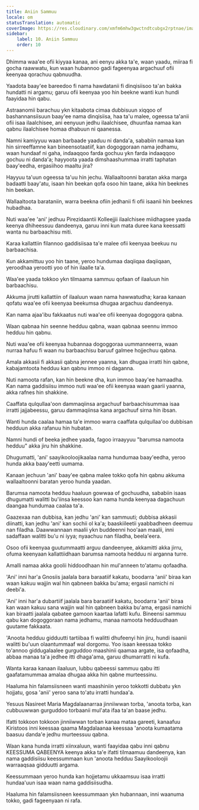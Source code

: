 ```yaml
---
title: Aniin Sammuu
locale: om
statusTranslation: automatic
coverImage: https://res.cloudinary.com/xmfm6mhw3gwctndtcubgx2rptnae/image/upload/v1741354419/small_cover_la_gran_rebelion_28716e29d2.webp
sidebar:
    label: 10. Aniin Sammuu
    order: 10
---
```

Dhimma waa'ee ofii kiyyaa kanaa, ani eenyu akka ta'e, waan yaadu, miiraa fi gocha raawwatu, kun waan hubannoo gadi fageenyaa argachuuf ofii keenyaa qorachuu qabnuudha.

Yaadota baay'ee bareedoo fi nama hawdatanii fi dinqisiisoo ta'an bakka hundatti ni argamu; garuu ofii keenyaa yoo hin beekne wanti kun hundi faayidaa hin qabu.

Astraanomii barachuu ykn kitaabota cimaa dubbisuun xiqqoo of bashannansiisuun baay'ee nama dinqisiisa, haa ta'u malee, ogeessa ta'anii ofii isaa ilaalchisee, ani eenyuun jedhu ilaalchisee, dhuunfaa namaa kan qabnu ilaalchisee homaa dhabuun ni qaanessa.

Namni kamiyyuu waan barbaade yaaduu ni danda'a, sababiin namaa kan hin sirreeffamne kan bineensotaatiif, kan dogoggoraan nama jedhamu, waan hundaaf ni gaha, indaaqqoo farda gochuu ykn farda indaaqqoo gochuu ni danda'a; hayyoota yaada dimshaashummaa irratti taphatan baay'eedha, ergasiihoo maaltu jira?

Hayyuu ta'uun ogeessa ta'uu hin jechu. Wallaaltoonni baratan akka marga badaatti baay'atu, isaan hin beekan qofa osoo hin taane, akka hin beeknes hin beekan.

Wallaaltoota barataniin, warra beekna ofiin jedhanii fi ofii isaanii hin beeknes hubadhaa.

Nuti waa'ee 'ani' jedhuu Pirezidaantii Kolleejjii ilaalchisee miidhagsee yaada keenya dhiheessuu dandeenya, garuu inni kun mata duree kana keessatti wanta nu barbaachisu miti.

Karaa kallattiin filannoo gaddisiisaa ta'e malee ofii keenyaa beekuu nu barbaachisa.

Kun akkamittuu yoo hin taane, yeroo hundumaa daqiiqaa daqiiqaan, yeroodhaa yerootti yoo of hin ilaalle ta'a.

Waa'ee yaada tokkoo ykn tilmaama sammuu qofaan of ilaaluun hin barbaachisu.

Akkuma jirutti kallattiin of ilaaluun waan nama hawwatudha; karaa kanaan qofatu waa'ee ofii keenyaa beekumsa dhugaa argachuu dandeenya.

Kan nama ajaa'ibu fakkaatus nuti waa'ee ofii keenyaa dogoggora qabna.

Waan qabnaa hin seenne hedduu qabna, waan qabnaa seennu immoo hedduu hin qabnu.

Nuti waa'ee ofii keenyaa hubannaa dogoggoraa uummanneerra, waan nurraa hafuu fi waan nu barbaachisu baruuf galmee hojjechuu qabna.

Amala akkasii fi akkasii qabna jennee yaanna, kan dhugaa irratti hin qabne, kabajamtoota hedduu kan qabnu immoo ni daganna.

Nuti namoota rafan, kan hin beekne dha, kun immoo baay'ee hamaadha. Kan nama gaddisiisu immoo nuti waa'ee ofii keenyaa waan gaarii yaanna, akka rafnes hin shakkine.

Caaffata qulqullaa'oon dammaqiinsa argachuuf barbaachisummaa isaa irratti jajjabeessu, garuu dammaqiinsa kana argachuuf sirna hin ibsan.

Wanti hunda caalaa hamaa ta'e immoo warra caaffata qulqullaa'oo dubbisan hedduun akka rafanuu hin hubatan.

Namni hundi of beeka jedhee yaada, fagoo irraayyuu "barumsa namoota hedduu" akka jiru hin shakkine.

Dhugumatti, 'ani' saayikooloojikaalaa nama hundumaa baay'eedha, yeroo hunda akka baay'eetti uumama.

Kanaan jechuun 'ani' baay'ee qabna malee tokko qofa hin qabnu akkuma wallaaltoonni baratan yeroo hunda yaadan.

Barumsa namoota hedduu haaluun gowwaa of gochuudha, sababiin isaas dhugumatti walitti bu'iinsa keessoo kan nama hunda keenyaa dagachuun daangaa hundumaa caalaa ta'a.

Gaazexaa nan dubbisa, kan jedhu 'ani' kan sammuuti; dubbisa akkasii diinatti, kan jedhu 'ani' kan sochii ol ka'a; baaskiileetii yaabbadheen deemuu nan filadha. Daawwannaan maalii ykn buddeenni hoo'aan maalii, inni sadaffaan walitti bu'u ni iyya; nyaachuu nan filadha, beela'eera.

Osoo ofii keenyaa guutummaatti arguu dandeenyee, akkamitti akka jirru, ofuma keenyaan kallattiidhaan barumsa namoota hedduu ni arganna turre.

Amalli namaa akka goolii hiddoodhaan hin mul'anneen to'atamu qofaadha.

'Ani' inni har'a Gnosiis jaalala bara baraatiif kakatu, boodarra 'anii' biraa kan waan kakuu wajjin wal hin qabneen bakka bu'ama; ergasii namichi ni deebi'a.

'Ani' inni har'a dubartiif jaalala bara baraatiif kakatu, boodarra 'anii' biraa kan waan kakuu sana wajjin wal hin qabneen bakka bu'ama, ergasii namichi kan biraatti jaalala qabatee gamoon kaartaa lafatti kufu. Bineensi sammuu qabu kan dogoggoraan nama jedhamu, manaa namoota hedduudhaan guutame fakkaata.

'Anoota hedduu gidduutti tartiibaa fi walitti dhufeenyi hin jiru, hundi isaanii walitti bu'uun olaantummaaf wal dorgomu. Yoo isaan keessaa tokko to'annoo giddugalaalee gurguddoo maashinii qaamaa argate, isa qofaadha, abbaa manaa ta'a jedhee itti dhaga'ama, garuu dhumarratti ni kufa.

Wanta karaa kanaan ilaaluun, lubbu qabeessi sammuu qabu itti gaafatamummaa amalaa dhugaa akka hin qabne murteessinu.

Haaluma hin falamsiisneen wanti maashiniin yeroo tokkotti dubbatu ykn hojjatu, gosa 'anii' yeroo sana to'atu irratti hundaa'a.

Yesuus Nasireet Maria Magdalaanarraa jinniiwwan torba, 'anoota torba, kan cubbuuwwan gurguddoo torbaanii mul'ata ifaa ta'an baase jedhu.

Ifatti tokkoon tokkoon jinniiwwan torban kanaa mataa gareeti, kanaafuu Kiristoos inni keessaa qaama Magdalaanaa keessaa 'anoota kumaatama baasuu danda'e jedhu murteessuu qabna.

Waan kana hunda irratti xiinxaluun, wanti faayidaa qabu inni qabnu KEESSUMA QABEENYA keenya akka ta'e ifatti tilmaamuu dandeenya, kan nama gaddisiisu keessummaan kun 'anoota hedduu Saayikooloojii warraaqsaa gidduutti argama.

Keessummaan yeroo hunda kan hojjetamu ukkaamsuu isaa irratti hundaa'uun isaa waan nama gaddisiisudha.

Haaluma hin falamsiisneen keessummaan ykn hubannaan, inni waanuma tokko, gadi fageenyaan ni rafa.

